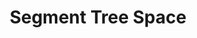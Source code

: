 ---
id: "ds_tf_005"
questionType: "TRUE_FALSE"
title: "Segment Tree Space"
statement: "Segment trees require O(n log n) space."
difficulty: "HARD"
category: "Data Structures"
correctAnswer: false
explanation: "Segment trees require O(n) space for n elements."
---